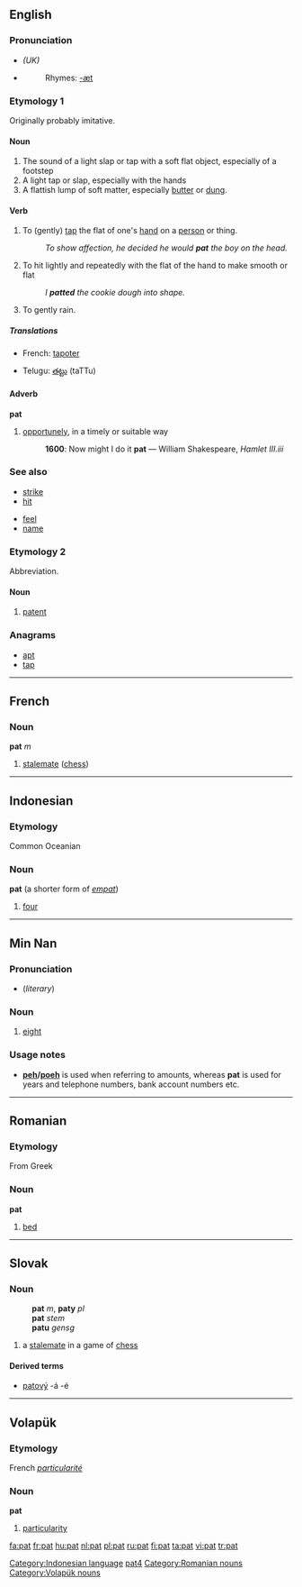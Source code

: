 {{see|Pat}}
==English==

===Pronunciation===
*{{IPA|/pæt/}} ''(UK)''
*{{audio|en-us-pat.ogg|Audio (US)}}
*:Rhymes: [[Rhymes:English:-æt|-æt]]

===Etymology 1===
Originally probably imitative.

====Noun====
{{en-noun}}

# The sound of a light slap or tap with a soft flat object, especially of a footstep
# A light tap or slap, especially with the hands
# A flattish lump of soft matter, especially [[butter]] or [[dung]].

====Verb====
{{en-verb|pat|t|ed}}

#To (gently) [[tap]] the flat of one's [[hand]] on a [[person]] or thing.
#:''To show affection, he decided he would '''pat''' the boy on the head.''
# To hit lightly and repeatedly with the flat of the hand to make smooth or flat
#:''I '''patted''' the cookie dough into shape.''
#To gently rain.

=====Translations=====
{{top}}
*French: [[tapoter]]
{{mid}}
*Telugu: [[తట్టు]] (taTTu)
{{bottom}}

====Adverb====
'''pat'''
# [[opportunely]], in a timely or suitable way
#:'''1600''': Now might I do it '''pat''' — William Shakespeare, ''Hamlet III.iii''

===See also===
{{top2}}
*[[strike]]
*[[hit]]
{{mid2}}
*[[feel]]
*[[name]]
{{bottom}}

===Etymology 2===
Abbreviation.

====Noun====
{{en-noun}}

# [[patent]]

===Anagrams===
*[[apt]]
*[[tap]]
----

==French==

===Noun===
'''pat''' ''m''

# [[stalemate]] ([[chess]])

----

==Indonesian==

===Etymology===
Common Oceanian
===Noun===
'''pat''' (a shorter form of ''[[empat]]'')

# [[four]]

[[Category:Indonesian language]]

----

==Min Nan==
{{zh-hanzi|[[八]]}}
===Pronunciation===
*(''literary'') {{IPA|[ pat˩˩ ]}}

===Noun===
{{nan-noun|p|pojt=pat4|tas=八}}

# [[eight]]

===Usage notes===
*'''[[peh]]/[[poeh]]''' is used when referring to amounts, whereas '''pat''' is used for years and telephone numbers, bank account numbers etc.

[[Category:nan:Numbers|pat4]]

----

==Romanian==

===Etymology===
From Greek
===Noun===
'''pat'''

# [[bed]]

[[Category:Romanian nouns]]

----

==Slovak==

===Noun===
:'''pat''' ''m'', '''paty''' ''pl''
:'''pat''' ''stem''
:'''patu''' ''gensg''
# a [[stalemate]] in a game of [[chess]]

====Derived terms====
* [[patový]] -á -é

----

==Volapük==

{{vo-noun|pat}}
===Etymology===
French ''[[particularité]]''
===Noun===
'''pat'''

# [[particularity]]

[[Category:Volapük nouns]]

[[fa:pat]]
[[fr:pat]]
[[hu:pat]]
[[nl:pat]]
[[pl:pat]]
[[ru:pat]]
[[fi:pat]]
[[ta:pat]]
[[vi:pat]]
[[tr:pat]]
